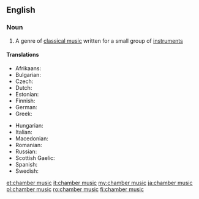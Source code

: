 ==English==

===Noun===
{{wikipedia}}
{{en-noun|head=[[chamber]] [[music]]|-}}

# {{music}} A genre of [[classical music]] written for a small group of [[instrument]]s

====Translations====
{{trans-top|chamber music}}
* Afrikaans: {{t-|af|kamermusiek}}
* Bulgarian: {{t-|bg|камерна музика|f}}
* Czech: {{t-|cs|komorní hudba|f}}
* Dutch: {{t-|nl|kamermuziek|f}}
* Estonian: {{t|et|kammermuusika}}
* Finnish: {{t-|fi|kamarimusiikki}}
* German: {{t-|de|Kammermusik|f}}
* Greek: {{t-|el|μουσική δωματίου|f|tr=mousikí domatíou}}
{{trans-mid}}
* Hungarian: {{t+|hu|kamarazene}}
* Italian: {{t-|it|musica da camera|f}}
* Macedonian: {{t-|mk|камерна музика|f|tr=kámerna múzika}}
* Romanian: {{t-|ro|muzică de cameră|f}}
* Russian: {{t-|ru|камерная музыка|f|tr=kámernaja múzyka}}
* Scottish Gaelic: {{t-|gd|ceòl seòmrach|m}}
* Spanish: {{t-|es|música de cámara|f}}
* Swedish: {{t-|sv|kammarmusik|c}}
{{trans-bottom}}

[[et:chamber music]]
[[it:chamber music]]
[[my:chamber music]]
[[ja:chamber music]]
[[pl:chamber music]]
[[ro:chamber music]]
[[fi:chamber music]]